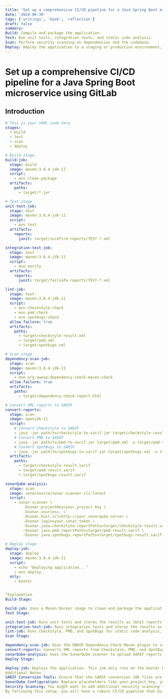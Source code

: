 ```yaml
---
title: 'Set up a comprehensive CI/CD pipeline for a Java Spring Boot microservice using GitLab'
date: '2024-06-30'
tags: ['writings', 'book', 'reflection']
draft: false
summary: 
Build: Compile and package the application.
Test: Run unit tests, integration tests, and static code analysis.
Scan: Perform security scanning on dependencies and the codebase.
Deploy: Deploy the application to a staging or production environment.
---
```


# Set up a comprehensive CI/CD pipeline for a Java Spring Boot microservice using GitLab


## Introduction

```yaml
# This is your YAML code here
stages:
  - build
  - test
  - scan
  - deploy

# Build stage
build-job:
  stage: build
  image: maven:3.8.4-jdk-11
  script:
    - mvn clean package
  artifacts:
    paths:
      - target/*.jar

# Test stage
unit-test-job:
  stage: test
  image: maven:3.8.4-jdk-11
  script:
    - mvn test
  artifacts:
    reports:
      junit: target/surefire-reports/TEST-*.xml

integration-test-job:
  stage: test
  image: maven:3.8.4-jdk-11
  script:
    - mvn verify
  artifacts:
    reports:
      junit: target/failsafe-reports/TEST-*.xml

lint-job:
  stage: test
  image: maven:3.8.4-jdk-11
  script:
    - mvn checkstyle:check
    - mvn pmd:check
    - mvn spotbugs:check
  allow_failure: true
  artifacts:
    paths:
      - target/checkstyle-result.xml
      - target/pmd.xml
      - target/spotbugs.xml

# Scan stage
dependency-scan-job:
  stage: scan
  image: maven:3.8.4-jdk-11
  script:
    - mvn org.owasp:dependency-check-maven:check
  allow_failure: true
  artifacts:
    paths:
      - target/dependency-check-report.html

# Convert XML reports to SARIF
convert-reports:
  stage: scan
  image: openjdk:11
  script:
    # Convert Checkstyle to SARIF
    - java -jar path/to/checkstyle-to-sarif.jar target/checkstyle-result.xml -o target/checkstyle-result.sarif
    # Convert PMD to SARIF
    - java -jar path/to/pmd-to-sarif.jar target/pmd.xml -o target/pmd-result.sarif
    # Convert SpotBugs to SARIF
    - java -jar path/to/spotbugs-to-sarif.jar target/spotbugs.xml -o target/spotbugs-result.sarif
  artifacts:
    paths:
      - target/checkstyle-result.sarif
      - target/pmd-result.sarif
      - target/spotbugs-result.sarif

sonarQube-analysis:
  stage: scan
  image: sonarsource/sonar-scanner-cli:latest
  script:
    - sonar-scanner \
        -Dsonar.projectKey=your_project_key \
        -Dsonar.sources=. \
        -Dsonar.host.url=http://your_sonarqube_server \
        -Dsonar.login=your_sonar_token \
        -Dsonar.java.checkstyle.reportPaths=target/checkstyle-result.sarif \
        -Dsonar.java.pmd.reportPaths=target/pmd-result.sarif \
        -Dsonar.java.spotbugs.reportPaths=target/spotbugs-result.sarif

# Deploy stage
deploy-job:
  stage: deploy
  image: maven:3.8.4-jdk-11
  script:
    - echo "Deploying application..."
    - mvn deploy
  only:
    - master


“Explanation
Build Stage:

build-job: Uses a Maven Docker image to clean and package the application. Artifacts (compiled JAR files) are stored for use in later stages.
Test Stage:

unit-test-job: Runs unit tests and stores the results as JUnit reports.
integration-test-job: Runs integration tests and stores the results as JUnit reports.
lint-job: Runs Checkstyle, PMD, and SpotBugs for static code analysis. Stores the XML reports as artifacts. The job is allowed to fail without stopping the pipeline.
Scan Stage:

dependency-scan-job: Uses the OWASP Dependency-Check Maven plugin to scan for vulnerable dependencies. Stores the report as an artifact.
convert-reports: Converts XML reports from Checkstyle, PMD, and SpotBugs to SARIF format.
sonarQube-analysis: Uses the SonarQube scanner to upload SARIF reports to SonarQube.
Deploy Stage:

deploy-job: Deploys the application. This job only runs on the master branch.
Additional Notes
SARIF Conversion Tools: Ensure that the SARIF conversion JAR files are available at the specified paths. You may need to download or build these tools from the SARIF SDK.
SonarQube Configuration: Replace placeholders like your_project_key, your_sonarqube_server, and your_sonar_token with actual values.
Security Scanning: You might want to add additional security scanning tools based on your project needs.
By following this setup, you will have a robust CI/CD pipeline that builds, tests, scans, and deploys your Java Spring Boot microservice.”

